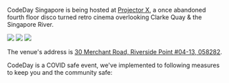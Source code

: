 
CodeDay Singapore is being hosted at [Projector X](https://theprojector.sg/riverside-point/), a once abandoned fourth floor 
disco turned retro cinema overlooking Clarke Quay & the Singapore River.

<Grid columns="2fr 1fr">
  <Box>
  <Image src="https://media.timeout.com/images/105769210/750/422/image.jpg" sx={{objectFit: 'cover', height: '350px'}} />
  </Box>
  <Box>
    <Image src="https://theprojector.sg/static/c9b5cb1341c5666eea5f8198741f80f0/dd335/rsp-frontage.png" sx={{objectFit: 'cover', height: '170px', width: '100%'}} />
    <Image src="https://thesmartlocal.com/wp-content/uploads/2021/05/projector-x-clarke-quay5.png" sx={{objectFit: 'cover', height: '172px', width: '100%', marginTop: '0px'}} />
  </Box>
</Grid>  

The venue's address is [30 Merchant Road, Riverside Point #04-13, 058282](https://goo.gl/maps/Tbkfpacop4Qic5k27).

CodeDay is a COVID safe event, we've implemented to following measures
to keep you and the community safe:

<style>
  {`img{
    border-radius: 6px;
  }`}
</style>